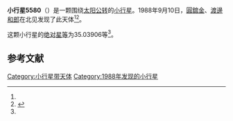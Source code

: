 {{Infobox planet
| bgcolour = #FFFFC0
| name = 5580 Sharidake
| symbol = 
| image = 
| caption = 
| discovery = yes
| discovery_ref = 
| discoverer = [[圓舘金|圓舘金]]、[[渡邊和郎|渡邊和郎]]
| discovery_site = [[北见|北见]] 
| discovered = 1988年9月10日
| designations = yes
| mp_name = 
| named_after = 
| alt_names = 1988 RP1/ 1978 SK6
| mp_category = [[主带小行星|主带小行星]]
| orbit_ref = <ref name="a">[http://ssd.jpl.nasa.gov/sbdb.cgi?sstr=5580 5580 Sharidake] {{Wayback|url=http://ssd.jpl.nasa.gov/sbdb.cgi?sstr=5580 |date=20210903121431 }}，小行星數據庫瀏覽器（JPL Small-Body Database Browser）－[[美国国家航空航天局|美国国家航空航天局]]喷气推进实验室</ref>
| epoch = 2456400.5 (2013年4月18日更新)
| aphelion = {{convert|2.6006613|AU|km|3|abbr=on|lk=out}}
| perihelion = {{convert|1.9093887|AU|km|3|abbr=on}}
| semimajor = {{convert|2.2550250|AU|km|3|abbr=on}}
| eccentricity = 0.1532738
| period = 1236.874018 [[日|日]]<br />3.39[[儒略年|儒略年]]
| avg_speed = 
| inclination = 5.78287
| asc_node = 17.27640
| mean_anomaly = 
| arg_peri = 35.03906
| satellites = 
| physical_characteristics = yes
| dimensions = 
| mass = 
| density = 
| surface_grav = 
| escape_velocity = 
| sidereal_day = 
| axial_tilt = 
| pole_ecliptic_lat = 
| pole_ecliptic_lon = 
| albedo = 
| temperatures= 
| temp_name1 = 
| mean_temp_1 = 
| max_temp_1 = 
| temp_name2 = 
| max_temp_2 = 
| spectral_type = 
| abs_magnitude = 35.03906
}}

'''小行星5580'''（{{lang-en|5580 Sharidake}}）是一颗围绕[[太阳|太阳]][[公转|公转]]的[[小行星|小行星]]。1988年9月10日，[[圓舘金|圓舘金]]、[[渡邊和郎|渡邊和郎]]在北见发现了此天体<ref name="a" /><ref>{{cite news|title=小行星列表|url=http://cfa-www.harvard.edu/iau/lists/NumberedMPs.txt|accessdate=2013-07-08|newspaper=哈佛大学|archive-date=2008-05-17|archive-url=https://web.archive.org/web/20080517010638/http://cfa-www.harvard.edu/iau/lists/NumberedMPs.txt|dead-url=no}}</ref>。

这颗小行星的[[绝对星等|绝对星等]]为35.03906等<ref name="a" />。

==参考文献==
{{reflist}}
{{Minor Planet Number|[[小行星5579|小行星5579]]|[[小行星5581|小行星5581]]}}

{{小天体}}

[[Category:小行星带天体|Category:小行星带天体]]
[[Category:1988年发现的小行星|Category:1988年发现的小行星]]


{{asteroid-stub}}